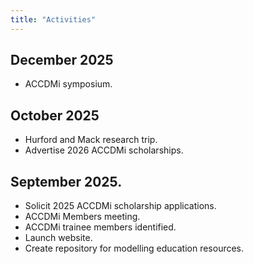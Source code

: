 ```yaml
---
title: "Activities"
---
```


## December 2025
-  ACCDMi symposium.  

## October 2025
-  Hurford and Mack research trip.
-  Advertise 2026 ACCDMi scholarships. 

## September 2025.  
-  Solicit 2025 ACCDMi scholarship applications.  
-  ACCDMi Members meeting.  
-  ACCDMi trainee members identified.
- Launch website.
-  Create repository for modelling education resources.  
